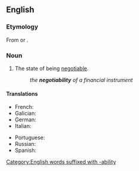 ==English==

===Etymology===
From {{suffix|en|negotiate|ability}} or {{suffix|en|negotiable|ability}}.

===Noun===
{{en-noun|~|negotiabilities}}

# The state of being [[negotiable]].
#: ''the '''negotiability''' of a financial instrument''

====Translations====
{{trans-top|state of being negotiable}}
* French: {{t+|fr|négociabilité|f}}
* Galician: {{t+|gl|negociabilidade|f}}
* German: {{t|de|Verhandelbarkeit|f}} {{qualifier|general sense, not finance}}
* Italian: {{t+|it|negoziabilità|f}}
{{trans-mid}}
* Portuguese: {{t|pt|negociabilidade|f}}
* Russian: {{t+|ru|договороспособность|f|tr=dogovorosposobnost}}
* Spanish: {{t|es|negociabilidad|f}}
{{trans-bottom}}

[[Category:English words suffixed with -ability]]